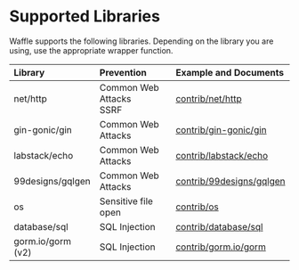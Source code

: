 # Supported Libraries

Waffle supports the following libraries. Depending on the library you are using, use the appropriate wrapper function.

| Library | Prevention | Example and Documents |
|:--- |:--- |:--- |
| net/http | Common Web Attacks<br />SSRF | [contrib/net/http](https://github.com/sitebatch/waffle-go/tree/main/contrib/net/http) |
| gin-gonic/gin | Common Web Attacks  | [contrib/gin-gonic/gin](https://github.com/sitebatch/waffle-go/tree/main/contrib/gin-gonic/gin) |
| labstack/echo | Common Web Attacks | [contrib/labstack/echo](https://github.com/sitebatch/waffle-go/tree/main/contrib/labstack/echo) |
| 99designs/gqlgen | Common Web Attacks | [contrib/99designs/gqlgen](https://github.com/sitebatch/waffle-go/tree/main/contrib/99designs/gqlgen) |
| os | Sensitive file open | [contrib/os](https://github.com/sitebatch/waffle-go/tree/main/contrib/os) |
| database/sql | SQL Injection | [contrib/database/sql](https://github.com/sitebatch/waffle-go/tree/main/contrib/database/sql) |
| gorm.io/gorm (v2) | SQL Injection | [contrib/gorm.io/gorm](https://github.com/sitebatch/waffle-go/tree/main/contrib/gorm.io/gorm) |
